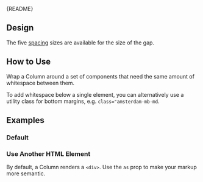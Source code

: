 
<Meta of={ColumnStories} />

<Markdown>{README}</Markdown>

## Design

The five [spacing](?path=/docs/docs-design-guidelines-spacing--docs) sizes are available for the size of the gap.

## How to Use

Wrap a Column around a set of components that need the same amount of whitespace between them.

To add whitespace below a single element, you can alternatively use a utility class for bottom margins, e.g. `class="amsterdam-mb-md`.

## Examples

### Default

<Primary />

<Controls />

### Use Another HTML Element

By default, a Column renders a `<div>`.
Use the `as` prop to make your markup more semantic.

<Canvas of={ColumnStories.CustomTagName} />
